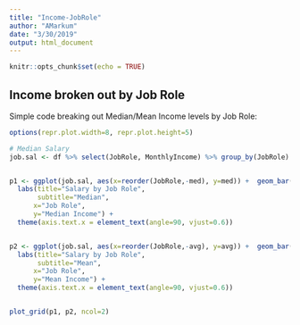```yaml
---
title: "Income-JobRole"
author: "AMarkum"
date: "3/30/2019"
output: html_document
---
```


```r
knitr::opts_chunk$set(echo = TRUE)
```

## Income broken out by Job Role

Simple code breaking out Median/Mean Income levels by Job Role:

```r
options(repr.plot.width=8, repr.plot.height=5) 

# Median Salary
job.sal <- df %>% select(JobRole, MonthlyIncome) %>% group_by(JobRole) %>% summarize(med=median(MonthlyIncome), avg=mean(MonthlyIncome))


p1 <- ggplot(job.sal, aes(x=reorder(JobRole,-med), y=med)) +  geom_bar(stat="identity", width=.5, fill="#FE9A2E") + 
  labs(title="Salary by Job Role", 
       subtitle="Median",
      x="Job Role",
      y="Median Income") + 
  theme(axis.text.x = element_text(angle=90, vjust=0.6))


p2 <- ggplot(job.sal, aes(x=reorder(JobRole,-avg), y=avg)) +  geom_bar(stat="identity", width=.5, fill="#BE81F7") + 
  labs(title="Salary by Job Role", 
       subtitle="Mean",
      x="Job Role",
      y="Mean Income") + 
  theme(axis.text.x = element_text(angle=90, vjust=0.6))


plot_grid(p1, p2, ncol=2)
```

